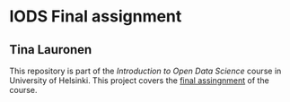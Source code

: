 # IODS Final assignment

## Tina Lauronen

This repository is part of the *Introduction to Open Data Science* course in University of Helsinki. This project covers the [final assingnment](https://tinalauronen.github.io/IODS-final/) of the course.

